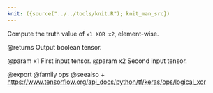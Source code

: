 ```yaml
---
knit: ({source("../../tools/knit.R"); knit_man_src})
---
```

Compute the truth value of `x1 XOR x2`, element-wise.

@returns
    Output boolean tensor.

@param x1 First input tensor.
@param x2 Second input tensor.

@export
@family ops
@seealso
+ <https://www.tensorflow.org/api_docs/python/tf/keras/ops/logical_xor>
